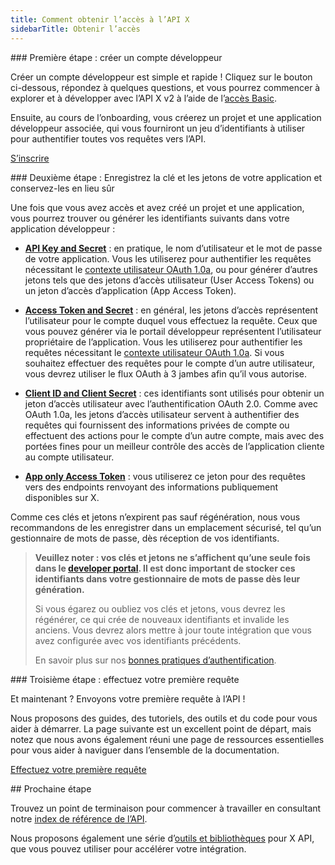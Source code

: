 ```yaml
---
title: Comment obtenir l’accès à l’API X
sidebarTitle: Obtenir l’accès
---
```


<div id="step-one-sign-up-for-a-developer-account">
  ### Première étape : créer un compte développeur
</div>

Créer un compte développeur est simple et rapide ! Cliquez sur le bouton ci-dessous, répondez à quelques questions, et vous pourrez commencer à explorer et à développer avec l’API X v2 à l’aide de l’[accès Basic](https://developer.x.com/en/portal/products/basic).

Ensuite, au cours de l’onboarding, vous créerez un projet et une application développeur associée, qui vous fourniront un jeu d’identifiants à utiliser pour authentifier toutes vos requêtes vers l’API.

[S’inscrire](https://developer.x.com/en/portal/products/basic)

<div id="step-two-save-your-apps-key-and-tokens-and-keep-them-secure">
  ### Deuxième étape : Enregistrez la clé et les jetons de votre application et conservez-les en lieu sûr
</div>

Une fois que vous avez accès et avez créé un projet et une application, vous pourrez trouver ou générer les identifiants suivants dans votre application développeur :

* **[API Key and Secret](https://developer.x.com/resources/fundamentals/authentication/api-key-and-secret)** : en pratique, le nom d’utilisateur et le mot de passe de votre application. Vous les utiliserez pour authentifier les requêtes nécessitant le [contexte utilisateur OAuth 1.0a](/fr/resources/fundamentals/authentication), ou pour générer d’autres jetons tels que des jetons d’accès utilisateur (User Access Tokens) ou un jeton d’accès d’application (App Access Token).

* **[Access Token and Secret](https://developer.x.com/resources/fundamentals/authentication/obtaining-user-access-tokens)** : en général, les jetons d’accès représentent l’utilisateur pour le compte duquel vous effectuez la requête. Ceux que vous pouvez générer via le portail développeur représentent l’utilisateur propriétaire de l’application. Vous les utiliserez pour authentifier les requêtes nécessitant le [contexte utilisateur OAuth 1.0a](/fr/resources/fundamentals/authentication). Si vous souhaitez effectuer des requêtes pour le compte d’un autre utilisateur, vous devrez utiliser le flux OAuth à 3 jambes afin qu’il vous autorise.

* **[Client ID and Client Secret](/fr/resources/fundamentals/authentication#how-to-connect-to-endpoints-using-oauth-2-0-authorization-code-flow-with-pkce)** : ces identifiants sont utilisés pour obtenir un jeton d’accès utilisateur avec l’authentification OAuth 2.0. Comme avec OAuth 1.0a, les jetons d’accès utilisateur servent à authentifier des requêtes qui fournissent des informations privées de compte ou effectuent des actions pour le compte d’un autre compte, mais avec des portées fines pour un meilleur contrôle des accès de l’application cliente au compte utilisateur.

* **[App only Access Token](/fr/resources/fundamentals/authentication#bearer-token-also-known-as-app-only)** : vous utiliserez ce jeton pour des requêtes vers des endpoints renvoyant des informations publiquement disponibles sur X.

Comme ces clés et jetons n’expirent pas sauf régénération, nous vous recommandons de les enregistrer dans un emplacement sécurisé, tel qu’un gestionnaire de mots de passe, dès réception de vos identifiants.

> **Veuillez noter : vos clés et jetons ne s’affichent qu’une seule fois dans le [developer portal](/fr/resources/fundamentals/developer-portal). Il est donc important de stocker ces identifiants dans votre gestionnaire de mots de passe dès leur génération.**
>
> Si vous égarez ou oubliez vos clés et jetons, vous devrez les régénérer, ce qui crée de nouveaux identifiants et invalide les anciens. Vous devrez alors mettre à jour toute intégration que vous avez configurée avec vos identifiants précédents.
>
> En savoir plus sur nos [bonnes pratiques d’authentification](/fr/resources/fundamentals/authentication#authentication-best-practices).

<div id="step-three-make-your-first-request">
  ### Troisième étape : effectuez votre première requête
</div>

Et maintenant ? Envoyons votre première requête à l’API !

Nous proposons des guides, des tutoriels, des outils et du code pour vous aider à démarrer. La page suivante est un excellent point de départ, mais notez que nous avons également réuni une page de ressources essentielles pour vous aider à naviguer dans l’ensemble de la documentation.

[Effectuez votre première requête](/fr/x-api/getting-started/make-your-first-request)

<div id="next-step">
  ## Prochaine étape
</div>

Trouvez un point de terminaison pour commencer à travailler en consultant notre [index de référence de l’API](/fr/x-api/introduction).

Nous proposons également une série d’[outils et bibliothèques](/fr/x-api/tools-and-libraries/overview) pour X API, que vous pouvez utiliser pour accélérer votre intégration.